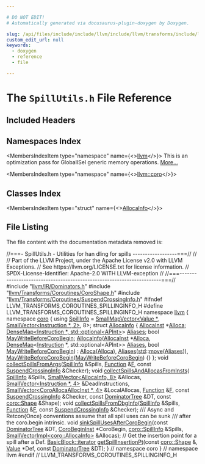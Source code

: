 ```yaml
---

# DO NOT EDIT!
# Automatically generated via docusaurus-plugin-doxygen by Doxygen.

slug: /api/files/include/include/llvm/include/llvm/transforms/include/llvm/transforms/coroutines/spillutils-h
custom_edit_url: null
keywords:
  - doxygen
  - reference
  - file

---
```





# The `SpillUtils.h` File Reference

<DoxygenPage pluginConfig={pluginConfig}>



## Included Headers

<IncludesList>
<IncludesListItem
  filePath="llvm/IR/Dominators.h"
  permalink="/docs/api/files/include/include/llvm/include/llvm/ir/dominators-h"
  isLocal="true" />
<IncludesListItem
  filePath="llvm/Transforms/Coroutines/CoroShape.h"
  permalink="/docs/api/files/include/include/llvm/include/llvm/transforms/include/llvm/transforms/coroutines/coroshape-h"
  isLocal="true" />
<IncludesListItem
  filePath="llvm/Transforms/Coroutines/SuspendCrossingInfo.h"
  permalink="/docs/api/files/include/include/llvm/include/llvm/transforms/include/llvm/transforms/coroutines/suspendcrossinginfo-h"
  isLocal="true" />
</IncludesList>

## Namespaces Index

<MembersIndex>

<MembersIndexItem
  type="namespace"
  name={<><a href="/docs/api/namespaces/llvm">llvm</a></>}>
This is an optimization pass for GlobalISel generic memory operations. <a href="/docs/api/namespaces/llvm/#details">More...</a>
</MembersIndexItem>

<MembersIndexItem
  type="namespace"
  name={<><a href="/docs/api/namespaces/llvm/coro">llvm::coro</a></>}>
</MembersIndexItem>

</MembersIndex>

## Classes Index

<MembersIndex>

<MembersIndexItem
  type="struct"
  name={<><a href="/docs/api/structs/llvm/coro/allocainfo">AllocaInfo</a></>}>
</MembersIndexItem>

</MembersIndex>


## File Listing

The file content with the documentation metadata removed is:

<ProgramListing>

<Link id="l00001" /><CodeLine lineNumber="1"><Highlight kind="comment">//===- SpillUtils.h - Utilities for han dling for spills ------------------===//</Highlight><Highlight kind="normal"></Highlight></CodeLine>
<Link id="l00002" /><CodeLine lineNumber="2"><Highlight kind="normal"></Highlight><Highlight kind="comment">//</Highlight><Highlight kind="normal"></Highlight></CodeLine>
<Link id="l00003" /><CodeLine lineNumber="3"><Highlight kind="normal"></Highlight><Highlight kind="comment">// Part of the LLVM Project, under the Apache License v2.0 with LLVM Exceptions.</Highlight><Highlight kind="normal"></Highlight></CodeLine>
<Link id="l00004" /><CodeLine lineNumber="4"><Highlight kind="normal"></Highlight><Highlight kind="comment">// See https://llvm.org/LICENSE.txt for license information.</Highlight><Highlight kind="normal"></Highlight></CodeLine>
<Link id="l00005" /><CodeLine lineNumber="5"><Highlight kind="normal"></Highlight><Highlight kind="comment">// SPDX-License-Identifier: Apache-2.0 WITH LLVM-exception</Highlight><Highlight kind="normal"></Highlight></CodeLine>
<Link id="l00006" /><CodeLine lineNumber="6"><Highlight kind="normal"></Highlight><Highlight kind="comment">//</Highlight><Highlight kind="normal"></Highlight></CodeLine>
<Link id="l00007" /><CodeLine lineNumber="7"><Highlight kind="normal"></Highlight><Highlight kind="comment">//===----------------------------------------------------------------------===//</Highlight><Highlight kind="normal"></Highlight></CodeLine>
<Link id="l00008" /><CodeLine lineNumber="8"><Highlight kind="normal"></Highlight></CodeLine>
<Link id="l00009" /><CodeLine lineNumber="9"><Highlight kind="normal"></Highlight><Highlight kind="preprocessor">#include &quot;<a href="/docs/api/files/include/include/llvm/include/llvm/ir/dominators-h">llvm/IR/Dominators.h</a>&quot;</Highlight><Highlight kind="normal"></Highlight></CodeLine>
<Link id="l00010" /><CodeLine lineNumber="10"><Highlight kind="normal"></Highlight><Highlight kind="preprocessor">#include &quot;<a href="/docs/api/files/include/include/llvm/include/llvm/transforms/include/llvm/transforms/coroutines/coroshape-h">llvm/Transforms/Coroutines/CoroShape.h</a>&quot;</Highlight><Highlight kind="normal"></Highlight></CodeLine>
<Link id="l00011" /><CodeLine lineNumber="11"><Highlight kind="normal"></Highlight><Highlight kind="preprocessor">#include &quot;<a href="/docs/api/files/include/include/llvm/include/llvm/transforms/include/llvm/transforms/coroutines/suspendcrossinginfo-h">llvm/Transforms/Coroutines/SuspendCrossingInfo.h</a>&quot;</Highlight><Highlight kind="normal"></Highlight></CodeLine>
<Link id="l00012" /><CodeLine lineNumber="12"><Highlight kind="normal"></Highlight></CodeLine>
<Link id="l00013" /><CodeLine lineNumber="13"><Highlight kind="normal"></Highlight><Highlight kind="preprocessor">#ifndef LLVM&#95;TRANSFORMS&#95;COROUTINES&#95;SPILLINGINFO&#95;H</Highlight><Highlight kind="normal"></Highlight></CodeLine>
<Link id="l00014" /><CodeLine lineNumber="14"><Highlight kind="normal"></Highlight><Highlight kind="preprocessor">#define LLVM&#95;TRANSFORMS&#95;COROUTINES&#95;SPILLINGINFO&#95;H</Highlight><Highlight kind="normal"></Highlight></CodeLine>
<Link id="l00015" /><CodeLine lineNumber="15"><Highlight kind="normal"></Highlight></CodeLine>
<Link id="l00016" /><CodeLine lineNumber="16"><Highlight kind="normal"></Highlight><Highlight kind="keyword">namespace </Highlight><Highlight kind="normal"><a href="/docs/api/namespaces/llvm">llvm</a> &#123;</Highlight></CodeLine>
<Link id="l00017" /><CodeLine lineNumber="17"><Highlight kind="normal"></Highlight></CodeLine>
<Link id="l00018" /><CodeLine lineNumber="18"><Highlight kind="normal"></Highlight><Highlight kind="keyword">namespace </Highlight><Highlight kind="normal"><a href="/docs/api/namespaces/llvm/coro">coro</a> &#123;</Highlight></CodeLine>
<Link id="l00019" /><CodeLine lineNumber="19"><Highlight kind="normal"></Highlight></CodeLine>
<Link id="l00020" /><CodeLine lineNumber="20" lineLink="/docs/api/namespaces/llvm/coro/#a35a3966816510601e97cb071765f1ed0"><Highlight kind="normal"></Highlight><Highlight kind="keyword">using </Highlight><Highlight kind="normal"><a href="/docs/api/namespaces/llvm/coro/#a35a3966816510601e97cb071765f1ed0">SpillInfo</a> = <a href="/docs/api/structs/llvm/smallmapvector">SmallMapVector&lt;Value &#42;, SmallVector&lt;Instruction &#42;, 2&gt;</a>, 8&gt;;</Highlight></CodeLine>
<Link id="l00021" /><CodeLine lineNumber="21"><Highlight kind="normal"></Highlight></CodeLine>
<Link id="l00022" /><CodeLine lineNumber="22" lineLink="/docs/api/structs/llvm/coro/allocainfo"><Highlight kind="normal"></Highlight><Highlight kind="keyword">struct </Highlight><Highlight kind="normal"><a href="/docs/api/structs/llvm/coro/allocainfo/#afc232b43b6d0b4fd35e01f383d4c95a6">AllocaInfo</a> &#123;</Highlight></CodeLine>
<Link id="l00023" /><CodeLine lineNumber="23" lineLink="/docs/api/structs/llvm/coro/allocainfo/#a2549542d34473825b12be7be7a4da270"><Highlight kind="normal">  <a href="/docs/api/classes/llvm/allocainst">AllocaInst</a> &#42;<a href="/docs/api/structs/llvm/coro/allocainfo/#a2549542d34473825b12be7be7a4da270">Alloca</a>;</Highlight></CodeLine>
<Link id="l00024" /><CodeLine lineNumber="24" lineLink="/docs/api/structs/llvm/coro/allocainfo/#a8d361f43579e1c23cd3fb95d7879fc6a"><Highlight kind="normal">  <a href="/docs/api/classes/llvm/densemap">DenseMap&lt;Instruction &#42;, std::optional&lt;APInt&gt;</a>&gt; <a href="/docs/api/structs/llvm/coro/allocainfo/#a8d361f43579e1c23cd3fb95d7879fc6a">Aliases</a>;</Highlight></CodeLine>
<Link id="l00025" /><CodeLine lineNumber="25" lineLink="/docs/api/structs/llvm/coro/allocainfo/#a92820c5ce88416a4d96aa61c1d424a98"><Highlight kind="normal">  </Highlight><Highlight kind="keywordtype">bool</Highlight><Highlight kind="normal"> <a href="/docs/api/structs/llvm/coro/allocainfo/#a92820c5ce88416a4d96aa61c1d424a98">MayWriteBeforeCoroBegin</a>;</Highlight></CodeLine>
<Link id="l00026" /><CodeLine lineNumber="26" lineLink="/docs/api/structs/llvm/coro/allocainfo/#afc232b43b6d0b4fd35e01f383d4c95a6"><Highlight kind="normal">  <a href="/docs/api/structs/llvm/coro/allocainfo/#afc232b43b6d0b4fd35e01f383d4c95a6">AllocaInfo</a>(<a href="/docs/api/classes/llvm/allocainst">AllocaInst</a> &#42;<a href="/docs/api/structs/llvm/coro/allocainfo/#a2549542d34473825b12be7be7a4da270">Alloca</a>,</Highlight></CodeLine>
<Link id="l00027" /><CodeLine lineNumber="27"><Highlight kind="normal">             <a href="/docs/api/classes/llvm/densemap">DenseMap</a>&lt;<a href="/docs/api/classes/llvm/instruction">Instruction</a> &#42;, std::optional&lt;APInt&gt;&gt; <a href="/docs/api/structs/llvm/coro/allocainfo/#a8d361f43579e1c23cd3fb95d7879fc6a">Aliases</a>,</Highlight></CodeLine>
<Link id="l00028" /><CodeLine lineNumber="28"><Highlight kind="normal">             </Highlight><Highlight kind="keywordtype">bool</Highlight><Highlight kind="normal"> <a href="/docs/api/structs/llvm/coro/allocainfo/#a92820c5ce88416a4d96aa61c1d424a98">MayWriteBeforeCoroBegin</a>)</Highlight></CodeLine>
<Link id="l00029" /><CodeLine lineNumber="29"><Highlight kind="normal">      : <a href="/docs/api/structs/llvm/coro/allocainfo/#a2549542d34473825b12be7be7a4da270">Alloca</a>(<a href="/docs/api/structs/llvm/coro/allocainfo/#a2549542d34473825b12be7be7a4da270">Alloca</a>), <a href="/docs/api/structs/llvm/coro/allocainfo/#a8d361f43579e1c23cd3fb95d7879fc6a">Aliases</a>(<a href="/docs/api/namespaces/std">std</a>::<a href="/docs/api/namespaces/llvm/#abfc9c7ecf70f66901e439f7c04ef3dbb">move</a>(<a href="/docs/api/structs/llvm/coro/allocainfo/#a8d361f43579e1c23cd3fb95d7879fc6a">Aliases</a>)),</Highlight></CodeLine>
<Link id="l00030" /><CodeLine lineNumber="30"><Highlight kind="normal">        <a href="/docs/api/structs/llvm/coro/allocainfo/#a92820c5ce88416a4d96aa61c1d424a98">MayWriteBeforeCoroBegin</a>(<a href="/docs/api/structs/llvm/coro/allocainfo/#a92820c5ce88416a4d96aa61c1d424a98">MayWriteBeforeCoroBegin</a>) &#123;&#125;</Highlight></CodeLine>
<Link id="l00031" /><CodeLine lineNumber="31"><Highlight kind="normal">&#125;;</Highlight></CodeLine>
<Link id="l00032" /><CodeLine lineNumber="32"><Highlight kind="normal"></Highlight></CodeLine>
<Link id="l00033" /><CodeLine lineNumber="33"><Highlight kind="normal"></Highlight><Highlight kind="keywordtype">void</Highlight><Highlight kind="normal"> <a href="/docs/api/namespaces/llvm/coro/#aee11dcf213f8b5c3fecab6894b0b6517">collectSpillsFromArgs</a>(<a href="/docs/api/namespaces/llvm/coro/#a35a3966816510601e97cb071765f1ed0">SpillInfo</a> &amp;Spills, <a href="/docs/api/classes/llvm/function">Function</a> &amp;<a href="/docs/api/files/lib/lib/support/md5-cpp/#a96d73bbd7af15cb1fc38c3f4a3bd82e9">F</a>,</Highlight></CodeLine>
<Link id="l00034" /><CodeLine lineNumber="34"><Highlight kind="normal">                           </Highlight><Highlight kind="keyword">const</Highlight><Highlight kind="normal"> <a href="/docs/api/classes/llvm/suspendcrossinginfo">SuspendCrossingInfo</a> &amp;Checker);</Highlight></CodeLine>
<Link id="l00035" /><CodeLine lineNumber="35"><Highlight kind="normal"></Highlight><Highlight kind="keywordtype">void</Highlight><Highlight kind="normal"> <a href="/docs/api/namespaces/llvm/coro/#afee39cae7ff99ef86d9f4ed0ee4282f0">collectSpillsAndAllocasFromInsts</a>(</Highlight></CodeLine>
<Link id="l00036" /><CodeLine lineNumber="36"><Highlight kind="normal">    <a href="/docs/api/namespaces/llvm/coro/#a35a3966816510601e97cb071765f1ed0">SpillInfo</a> &amp;Spills, <a href="/docs/api/classes/llvm/smallvector">SmallVector&lt;AllocaInfo, 8&gt;</a> &amp;Allocas,</Highlight></CodeLine>
<Link id="l00037" /><CodeLine lineNumber="37"><Highlight kind="normal">    <a href="/docs/api/classes/llvm/smallvector">SmallVector&lt;Instruction &#42;, 4&gt;</a> &amp;DeadInstructions,</Highlight></CodeLine>
<Link id="l00038" /><CodeLine lineNumber="38"><Highlight kind="normal">    <a href="/docs/api/classes/llvm/smallvector">SmallVector&lt;CoroAllocaAllocInst &#42;, 4&gt;</a> &amp;LocalAllocas, <a href="/docs/api/classes/llvm/function">Function</a> &amp;<a href="/docs/api/files/lib/lib/support/md5-cpp/#a96d73bbd7af15cb1fc38c3f4a3bd82e9">F</a>,</Highlight></CodeLine>
<Link id="l00039" /><CodeLine lineNumber="39"><Highlight kind="normal">    </Highlight><Highlight kind="keyword">const</Highlight><Highlight kind="normal"> <a href="/docs/api/classes/llvm/suspendcrossinginfo">SuspendCrossingInfo</a> &amp;Checker, </Highlight><Highlight kind="keyword">const</Highlight><Highlight kind="normal"> <a href="/docs/api/classes/llvm/dominatortree">DominatorTree</a> &amp;DT,</Highlight></CodeLine>
<Link id="l00040" /><CodeLine lineNumber="40"><Highlight kind="normal">    </Highlight><Highlight kind="keyword">const</Highlight><Highlight kind="normal"> <a href="/docs/api/structs/llvm/coro/shape">coro::Shape</a> &amp;Shape);</Highlight></CodeLine>
<Link id="l00041" /><CodeLine lineNumber="41"><Highlight kind="normal"></Highlight><Highlight kind="keywordtype">void</Highlight><Highlight kind="normal"> <a href="/docs/api/namespaces/llvm/coro/#af6a9c51da634a8036f03c22a6036caaf">collectSpillsFromDbgInfo</a>(<a href="/docs/api/namespaces/llvm/coro/#a35a3966816510601e97cb071765f1ed0">SpillInfo</a> &amp;Spills, <a href="/docs/api/classes/llvm/function">Function</a> &amp;<a href="/docs/api/files/lib/lib/support/md5-cpp/#a96d73bbd7af15cb1fc38c3f4a3bd82e9">F</a>,</Highlight></CodeLine>
<Link id="l00042" /><CodeLine lineNumber="42"><Highlight kind="normal">                              </Highlight><Highlight kind="keyword">const</Highlight><Highlight kind="normal"> <a href="/docs/api/classes/llvm/suspendcrossinginfo">SuspendCrossingInfo</a> &amp;Checker);</Highlight></CodeLine>
<Link id="l00043" /><CodeLine lineNumber="43"><Highlight kind="normal"></Highlight><Highlight kind="comment"></Highlight></CodeLine>
<Link id="l00044" /><CodeLine lineNumber="44"><Highlight kind="comment">/// Async and Retcon&#123;Once&#125; conventions assume that all spill uses can be sunk</Highlight></CodeLine>
<Link id="l00045" /><CodeLine lineNumber="45"><Highlight kind="comment">/// after the coro.begin intrinsic.</Highlight><Highlight kind="normal"></Highlight></CodeLine>
<Link id="l00046" /><CodeLine lineNumber="46"><Highlight kind="normal"></Highlight><Highlight kind="keywordtype">void</Highlight><Highlight kind="normal"> <a href="/docs/api/namespaces/llvm/coro/#aa725413bc28036ce9c795a24503f654b">sinkSpillUsesAfterCoroBegin</a>(</Highlight><Highlight kind="keyword">const</Highlight><Highlight kind="normal"> <a href="/docs/api/classes/llvm/dominatortree">DominatorTree</a> &amp;DT,</Highlight></CodeLine>
<Link id="l00047" /><CodeLine lineNumber="47"><Highlight kind="normal">                                 <a href="/docs/api/classes/llvm/corobegininst">CoroBeginInst</a> &#42;CoroBegin,</Highlight></CodeLine>
<Link id="l00048" /><CodeLine lineNumber="48"><Highlight kind="normal">                                 <a href="/docs/api/namespaces/llvm/coro/#a35a3966816510601e97cb071765f1ed0">coro::SpillInfo</a> &amp;Spills,</Highlight></CodeLine>
<Link id="l00049" /><CodeLine lineNumber="49"><Highlight kind="normal">                                 <a href="/docs/api/classes/llvm/smallvectorimpl">SmallVectorImpl&lt;coro::AllocaInfo&gt;</a> &amp;Allocas);</Highlight></CodeLine>
<Link id="l00050" /><CodeLine lineNumber="50"><Highlight kind="normal"></Highlight></CodeLine>
<Link id="l00051" /><CodeLine lineNumber="51"><Highlight kind="normal"></Highlight><Highlight kind="comment">// Get the insertion point for a spill after a Def.</Highlight><Highlight kind="normal"></Highlight></CodeLine>
<Link id="l00052" /><CodeLine lineNumber="52"><Highlight kind="normal"><a href="/docs/api/classes/llvm/basicblock/#a98c0a84a5dfa8bce341c829709f171e5">BasicBlock::iterator</a> <a href="/docs/api/namespaces/llvm/coro/#a58bcd428c0ca38b723b8ef938868ec4a">getSpillInsertionPt</a>(</Highlight><Highlight kind="keyword">const</Highlight><Highlight kind="normal"> <a href="/docs/api/structs/llvm/coro/shape">coro::Shape</a> &amp;, <a href="/docs/api/classes/llvm/value">Value</a> &#42;Def,</Highlight></CodeLine>
<Link id="l00053" /><CodeLine lineNumber="53"><Highlight kind="normal">                                         </Highlight><Highlight kind="keyword">const</Highlight><Highlight kind="normal"> <a href="/docs/api/classes/llvm/dominatortree">DominatorTree</a> &amp;DT);</Highlight></CodeLine>
<Link id="l00054" /><CodeLine lineNumber="54"><Highlight kind="normal"></Highlight></CodeLine>
<Link id="l00055" /><CodeLine lineNumber="55"><Highlight kind="normal">&#125; </Highlight><Highlight kind="comment">// namespace coro</Highlight><Highlight kind="normal"></Highlight></CodeLine>
<Link id="l00056" /><CodeLine lineNumber="56"><Highlight kind="normal"></Highlight></CodeLine>
<Link id="l00057" /><CodeLine lineNumber="57"><Highlight kind="normal">&#125; </Highlight><Highlight kind="comment">// namespace llvm</Highlight><Highlight kind="normal"></Highlight></CodeLine>
<Link id="l00058" /><CodeLine lineNumber="58"><Highlight kind="normal"></Highlight></CodeLine>
<Link id="l00059" /><CodeLine lineNumber="59"><Highlight kind="normal"></Highlight><Highlight kind="preprocessor">#endif </Highlight><Highlight kind="comment">// LLVM&#95;TRANSFORMS&#95;COROUTINES&#95;SPILLINGINFO&#95;H</Highlight><Highlight kind="normal"></Highlight></CodeLine>

</ProgramListing>

</DoxygenPage>
